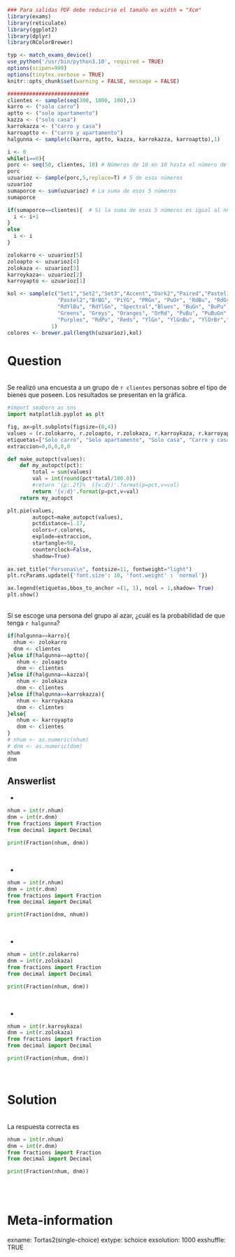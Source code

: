 ```r
### Para salidas PDF debe reducirse el tamaño en width = "Xcm"
library(exams)
library(reticulate)
library(ggplot2)
library(dplyr)
library(RColorBrewer)

typ <- match_exams_device()
use_python('/usr/bin/python3.10', required = TRUE)
options(scipen=999)
options(tinytex.verbose = TRUE)
knitr::opts_chunk$set(warning = FALSE, message = FALSE)

##########################
clientes <- sample(seq(300, 1000, 100),1)
karro <- ("solo carro")
aptto <- ("solo apartamento")
kazza <- ("solo casa")
karrokazza <- ("carro y casa")
karroaptto <- ("carro y apartamento")
halgunna <- sample(c(karro, aptto, kazza, karrokazza, karroaptto),1)
```

```r
i <- 0
while(i==0){
porc <- seq(50, clientes, 10) # Números de 10 en 10 hasta el número de personas
porc
uzuarioz <- sample(porc,5,replace=T) # 5 de esos números
uzuarioz
sumaporce <- sum(uzuarioz) # La suma de esos 5 números
sumaporce

if(sumaporce==clientes){  # Si la suma de esos 5 números es igual al número de clientes, continúe
  i <- i+1
}
else
  i <- i
}

zolokarro <- uzuarioz[5]
zoloapto <- uzuarioz[4]
zolokaza <- uzuarioz[3]
karroykaza<- uzuarioz[2]
karroyapto <- uzuarioz[1]

kol <- sample(c("Set1","Set2","Set3","Accent","Dark2","Paired","Pastel1",
                "Pastel2","BrBG", "PiYG", "PRGn", "PuOr", "RdBu", "RdGy",
                "RdYlBu", "RdYlGn", "Spectral","Blues", "BuGn", "BuPu", "GnBu",
                "Greens", "Greys", "Oranges", "OrRd", "PuBu", "PuBuGn", "PuRd",
                "Purples", "RdPu", "Reds", "YlGn", "YlGnBu", "YlOrBr","YlOrRd"),
              1)
colores <- brewer.pal(length(uzuarioz),kol)
```


Question
========
\
Se realizó una encuesta a un grupo de `r clientes` personas sobre el tipo de bienes que poseen. Los resultados se presentan en la gráfica.
\

```python
#import seaborn as sns
import matplotlib.pyplot as plt

fig, ax=plt.subplots(figsize=(8,4))
values = (r.zolokarro, r.zoloapto, r.zolokaza, r.karroykaza, r.karroyapto)
etiquetas=["Solo carro", "Solo apartamento", "Solo casa", "Carro y casa", "Carro y apartamento"]
extraccion=0,0,0,0,0

def make_autopct(values):
    def my_autopct(pct):
        total = sum(values)
        val = int(round(pct*total/100.0))
        #return '{p:.2f}%  ({v:d})'.format(p=pct,v=val)
        return '{v:d}'.format(p=pct,v=val)
    return my_autopct

plt.pie(values, 
        autopct=make_autopct(values),
        pctdistance=1.17,
        colors=r.colores,
        explode=extraccion,
        startangle=90,
        counterclock=False,
        shadow=True)
        
ax.set_title("Personas\n", fontsize=11, fontweight="light")
plt.rcParams.update({'font.size': 10, 'font.weight' : 'normal'}) 

ax.legend(etiquetas,bbox_to_anchor =(1, 1), ncol = 1,shadow= True)
plt.show()
```

\
Si se escoge una persona del grupo al azar, ¿cuál es la probabilidad de que tenga `r halgunna`?

```r
if(halgunna==karro){
  nhum <- zolokarro
  dnm <- clientes
}else if(halgunna==aptto){
   nhum <- zoloapto
   dnm <- clientes
}else if(halgunna==kazza){
   nhum <- zolokaza
   dnm <- clientes
}else if(halgunna==karrokazza){
   nhum <- karroykaza
   dnm <- clientes
}else{
   nhum <- karroyapto
   dnm <- clientes
}
# nhum <- as.numeric(nhum)
# dnm <- as.numeric(dnm)
nhum
dnm
```


Answerlist
----------

- 
```python
nhum = int(r.nhum)
dnm = int(r.dnm)
from fractions import Fraction
from decimal import Decimal

print(Fraction(nhum, dnm))
```
<br/> 

- 
```python
nhum = int(r.nhum)
dnm = int(r.dnm)
from fractions import Fraction
from decimal import Decimal

print(Fraction(dnm, nhum))
```
<br/> 

- 
```python
nhum = int(r.zolokarro)
dnm = int(r.zolokaza)
from fractions import Fraction
from decimal import Decimal

print(Fraction(nhum, dnm))
```
<br/> 

- 
```python
nhum = int(r.karroykaza)
dnm = int(r.zolokaza)
from fractions import Fraction
from decimal import Decimal

print(Fraction(nhum, dnm))
```
<br/> 

Solution
========
\
La respuesta correcta es
```python
nhum = int(r.nhum)
dnm = int(r.dnm)
from fractions import Fraction
from decimal import Decimal

print(Fraction(nhum, dnm))
```
<br/> 
\

Meta-information
================

exname: Tortas2(single-choice)
extype: schoice
exsolution: 1000
exshuffle: TRUE
